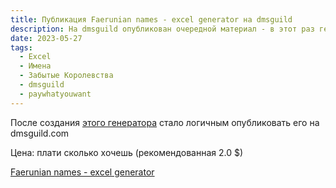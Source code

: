 ```yaml
---
title: Публикация Faerunian names - excel generator на dmsguild
description: На dmsguild опубликован очередной материал - в этот раз генератор имен различных рас Забытых Королевств в формате excel
date: 2023-05-27
tags:
  - Excel
  - Имена
  - Забытые Королевства
  - dmsguild
  - paywhatyouwant
---
```


После создания [этого генератора](https://cyborgsandmages.com/posts/articles/namegen-faerun) стало логичным опубликовать его на dmsguild.com

Цена: плати сколько хочешь (рекомендованная 2.0 $)

[Faerunian names - excel generator](https://www.dmsguild.com/product/439131/Excel-generator-of-names-of-different-races?affiliate_id=759617)
